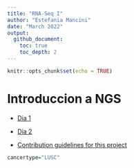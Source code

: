 ```yaml
---
title: "RNA-Seq I"
author: "Estefania Mancini"
date: "March 2022"
output:
  github_document:
    toc: true
    toc_depth: 2
---
```


```r
knitr::opts_chunk$set(echo = TRUE)
```


# Introduccion a NGS 

* [Dia 1](dia1.md)

* [Dia 2](dia2.md)

* [Contribution guidelines for this project](README.md)

```r
cancertype="LUSC"
```

